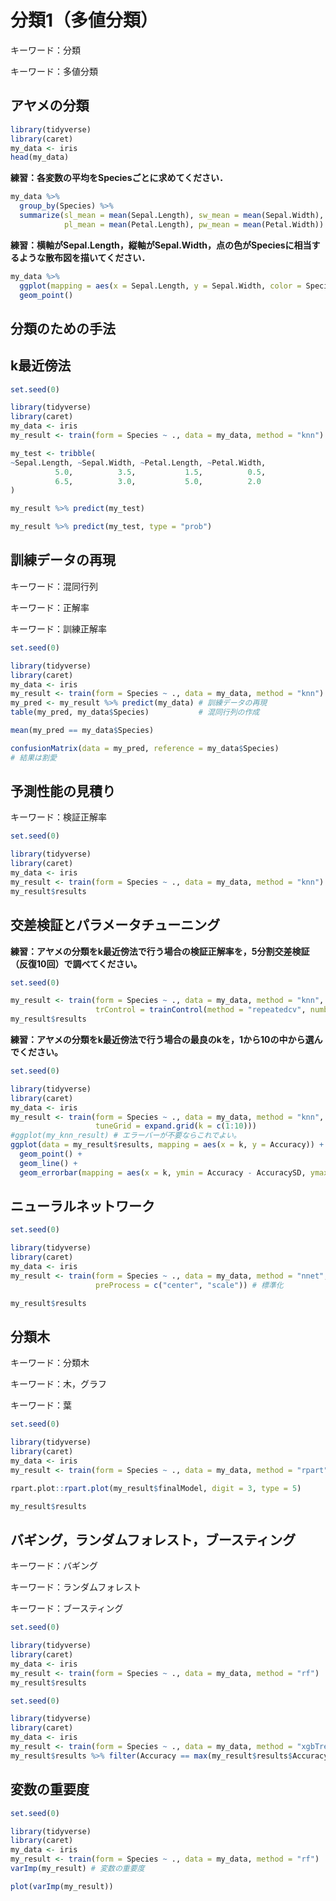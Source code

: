 
# 分類1（多値分類）

キーワード：分類

キーワード：多値分類

## アヤメの分類

```{r,cache=TRUE, warning=FALSE, message=FALSE}
library(tidyverse)
library(caret)
my_data <- iris
head(my_data)
```

**練習：各変数の平均をSpeciesごとに求めてください．**

```{r,cache=TRUE, warning=FALSE, message=FALSE}
my_data %>%
  group_by(Species) %>%
  summarize(sl_mean = mean(Sepal.Length), sw_mean = mean(Sepal.Width),
            pl_mean = mean(Petal.Length), pw_mean = mean(Petal.Width))
```

**練習：横軸がSepal.Length，縦軸がSepal.Width，点の色がSpeciesに相当するような散布図を描いてください．**

```{r,cache=TRUE, warning=FALSE, message=FALSE}
my_data %>%
  ggplot(mapping = aes(x = Sepal.Length, y = Sepal.Width, color = Species)) +
  geom_point()
```

## 分類のための手法

## k最近傍法

```{r,cache=TRUE, warning=FALSE, message=FALSE}
set.seed(0)
```

```{r,cache=TRUE, warning=FALSE, message=FALSE}
library(tidyverse)
library(caret)
my_data <- iris
my_result <- train(form = Species ~ ., data = my_data, method = "knn")
```

```{r,cache=TRUE, warning=FALSE, message=FALSE}
my_test <- tribble(
~Sepal.Length, ~Sepal.Width, ~Petal.Length, ~Petal.Width,
          5.0,          3.5,           1.5,          0.5,
          6.5,          3.0,           5.0,          2.0
)
```

```{r,cache=TRUE, warning=FALSE, message=FALSE}
my_result %>% predict(my_test)
```

```{r,cache=TRUE, warning=FALSE, message=FALSE}
my_result %>% predict(my_test, type = "prob")
```

## 訓練データの再現

キーワード：混同行列

キーワード：正解率

キーワード：訓練正解率

```{r,cache=TRUE, warning=FALSE, message=FALSE}
set.seed(0)
```

```{r,cache=TRUE, warning=FALSE, message=FALSE}
library(tidyverse)
library(caret)
my_data <- iris
my_result <- train(form = Species ~ ., data = my_data, method = "knn")
my_pred <- my_result %>% predict(my_data) # 訓練データの再現
table(my_pred, my_data$Species)           # 混同行列の作成
```

```{r,cache=TRUE, warning=FALSE, message=FALSE}
mean(my_pred == my_data$Species)
```

```{r,cache=TRUE, warning=FALSE, message=FALSE}
confusionMatrix(data = my_pred, reference = my_data$Species)
# 結果は割愛
```

## 予測性能の見積り

キーワード：検証正解率

```{r,cache=TRUE, warning=FALSE, message=FALSE}
set.seed(0)
```

```{r,cache=TRUE, warning=FALSE, message=FALSE}
library(tidyverse)
library(caret)
my_data <- iris
my_result <- train(form = Species ~ ., data = my_data, method = "knn")
my_result$results
```

## 交差検証とパラメータチューニング

**練習：アヤメの分類をk最近傍法で行う場合の検証正解率を，5分割交差検証（反復10回）で調べてください。**

```{r,cache=TRUE, warning=FALSE, message=FALSE}
set.seed(0)
```

```{r,cache=TRUE, warning=FALSE, message=FALSE}
my_result <- train(form = Species ~ ., data = my_data, method = "knn",
                   trControl = trainControl(method = "repeatedcv", number = "5", repeats = 10))
my_result$results
```

**練習：アヤメの分類をk最近傍法で行う場合の最良のkを，1から10の中から選んでください。**

```{r,cache=TRUE, warning=FALSE, message=FALSE}
set.seed(0)
```

```{r,cache=TRUE, warning=FALSE, message=FALSE}
library(tidyverse)
library(caret)
my_data <- iris
my_result <- train(form = Species ~ ., data = my_data, method = "knn",
                   tuneGrid = expand.grid(k = c(1:10)))
#ggplot(my_knn_result) # エラーバーが不要ならこれでよい。
ggplot(data = my_result$results, mapping = aes(x = k, y = Accuracy)) +
  geom_point() +
  geom_line() +
  geom_errorbar(mapping = aes(x = k, ymin = Accuracy - AccuracySD, ymax = Accuracy + AccuracySD), width = 0.2)
```

## ニューラルネットワーク

```{r,cache=TRUE, warning=FALSE, message=FALSE}
set.seed(0)
```

```{r,cache=TRUE, warning=FALSE, message=FALSE}
library(tidyverse)
library(caret)
my_data <- iris
my_result <- train(form = Species ~ ., data = my_data, method = "nnet",
                   preProcess = c("center", "scale")) # 標準化
```

```{r,cache=TRUE, warning=FALSE, message=FALSE}
my_result$results
```

## 分類木

キーワード：分類木

キーワード：木，グラフ

キーワード：葉

```{r,cache=TRUE, warning=FALSE, message=FALSE}
set.seed(0)
```

```{r,cache=TRUE, warning=FALSE, message=FALSE}
library(tidyverse)
library(caret)
my_data <- iris
my_result <- train(form = Species ~ ., data = my_data, method = "rpart")
```

```{r,cache=TRUE, warning=FALSE, message=FALSE}
rpart.plot::rpart.plot(my_result$finalModel, digit = 3, type = 5)
```

```{r,cache=TRUE, warning=FALSE, message=FALSE}
my_result$results
```

## バギング，ランダムフォレスト，ブースティング

キーワード：バギング

キーワード：ランダムフォレスト

キーワード：ブースティング

```{r,cache=TRUE, warning=FALSE, message=FALSE}
set.seed(0)
```

```{r,cache=TRUE, warning=FALSE, message=FALSE}
library(tidyverse)
library(caret)
my_data <- iris
my_result <- train(form = Species ~ ., data = my_data, method = "rf")
my_result$results
```

```{r,cache=TRUE, warning=FALSE, message=FALSE}
set.seed(0)
```

```{r,cache=TRUE, warning=FALSE, message=FALSE}
library(tidyverse)
library(caret)
my_data <- iris
my_result <- train(form = Species ~ ., data = my_data, method = "xgbTree")
my_result$results %>% filter(Accuracy == max(my_result$results$Accuracy)) # 検証正解率が最大になるとき
```

## 変数の重要度

```{r,cache=TRUE, warning=FALSE, message=FALSE}
set.seed(0)
```

```{r,cache=TRUE, warning=FALSE, message=FALSE}
library(tidyverse)
library(caret)
my_data <- iris
my_result <- train(form = Species ~ ., data = my_data, method = "rf")
varImp(my_result) # 変数の重要度
```

```{r,cache=TRUE, warning=FALSE, message=FALSE}
plot(varImp(my_result))
```
